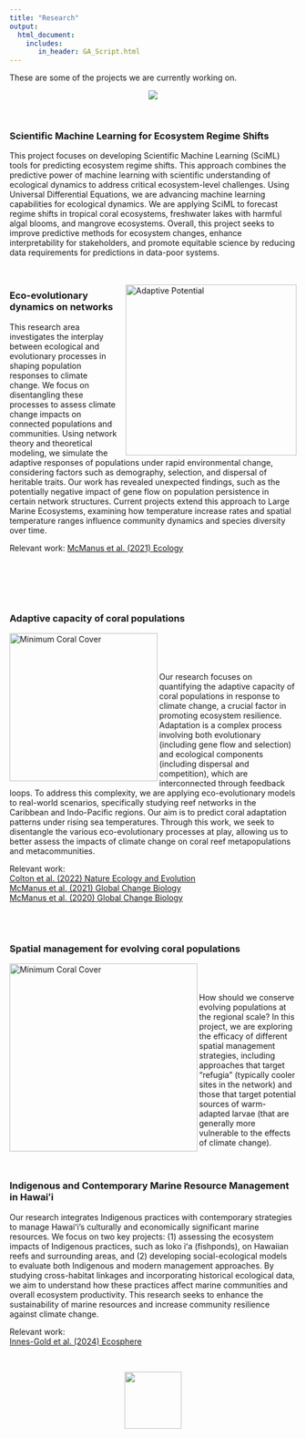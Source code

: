 ```yaml
---
title: "Research"
output: 
  html_document:
    includes:
       in_header: GA_Script.html
---
```



These are some of the projects we are currently working on.

<center>
<!--!![](aquadive2.jpg) --->
![](fishies.jpg)
</center>
<br>

### Scientific Machine Learning for Ecosystem Regime Shifts
This project focuses on developing Scientific Machine Learning (SciML) tools for predicting ecosystem regime shifts. This approach combines the predictive power of machine learning with scientific understanding of ecological dynamics to address critical ecosystem-level challenges. Using Universal Differential Equations, we are advancing machine learning capabilities for ecological dynamics. We are applying SciML to forecast regime shifts in tropical coral ecosystems, freshwater lakes with harmful algal blooms, and mangrove ecosystems. Overall, this project seeks to improve predictive methods for ecosystem changes, enhance interpretability for stakeholders, and promote equitable science by reducing data requirements for predictions in data-poor systems.
<br>
<br>
<br>



<img src="AdaptivePotential.jpg" alt="Adaptive Potential" style="height: 300px; padding-left: 10px;" align="right">
<div style="text-align: left">  
### Eco-evolutionary dynamics on networks
This research area investigates the interplay between ecological and evolutionary processes in shaping population responses to climate change. We focus on disentangling these processes to assess climate change impacts on connected populations and communities. Using network theory and theoretical modeling, we simulate the adaptive responses of populations under rapid environmental change, considering factors such as demography, selection, and dispersal of heritable traits. Our work has revealed unexpected findings, such as the potentially negative impact of gene flow on population persistence in certain network structures. Current projects extend this approach to Large Marine Ecosystems, examining how temperature increase rates and spatial temperature ranges influence community dynamics and species diversity over time.
<br>

Relevant work: <a href = "https://doi.org/10.1002/ecy.3381">McManus et al. (2021) Ecology</a>



<br>
<br>
<br>
<br>


### Adaptive capacity of coral populations  
<img src="photos/GCB_2021.png" alt="Minimum Coral Cover" style="height: 260px; padding-right: 0px; " align="left">  
<br>
<br>
<br>
Our research focuses on quantifying the adaptive capacity of coral populations in response to climate change, a crucial factor in promoting ecosystem resilience. Adaptation is a complex process involving both evolutionary (including gene flow and selection) and ecological components (including dispersal and competition), which are interconnected through feedback loops. To address this complexity, we are applying eco-evolutionary models to real-world scenarios, specifically studying reef networks in the Caribbean and Indo-Pacific regions. Our aim is to predict coral adaptation patterns under rising sea temperatures. Through this work, we seek to disentangle the various eco-evolutionary processes at play, allowing us to better assess the impacts of climate change on coral reef metapopulations and metacommunities.

Relevant work: <br> 
<a href = "https://par.nsf.gov/servlets/purl/10474274">Colton et al. (2022) Nature Ecology and Evolution</a> <br>
<a href = "https://doi.org/10.1111/gcb.15725">McManus et al. (2021) Global Change Biology</a> <br>
<a href = "https://doi.org/10.1111/gcb.14972">McManus et al. (2020) Global Change Biology</a> <br>

<br>
<br>

### Spatial management for evolving coral populations
<img src="photos/conservation_strategies.png" alt="Minimum Coral Cover" style="height: 330px; padding-right: 0px; " align="left"><br>  
<br>
How should we conserve evolving populations at the regional scale? In this project, we are exploring the efficacy of different spatial management strategies, including approaches that target "refugia" (typically cooler sites in the network) and those that target potential sources of warm-adapted larvae (that are generally more vulnerable to the effects of climate change). <br>
<br>
<br>

### Indigenous and Contemporary Marine Resource Management in Hawaiʻi
Our research integrates Indigenous practices with contemporary strategies to manage Hawaiʻi's culturally and economically significant marine resources. We focus on two key projects: (1) assessing the ecosystem impacts of Indigenous practices, such as loko iʻa (fishponds), on Hawaiian reefs and surrounding areas, and (2) developing social-ecological models to evaluate both Indigenous and modern management approaches. By studying cross-habitat linkages and incorporating historical ecological data, we aim to understand how these practices affect marine communities and overall ecosystem productivity. This research seeks to enhance the sustainability of marine resources and increase community resilience against climate change.

Relevant work: <br> 
<a href = "https://esajournals.onlinelibrary.wiley.com/doi/full/10.1002/ecs2.4797">Innes-Gold et al. (2024) Ecosphere</a> <br>

</div>
<br>

<center>
<img src="photos/MetLabB_color.png" style="height: 100px; padding-right: 0px;" align="center"> 
</center>
